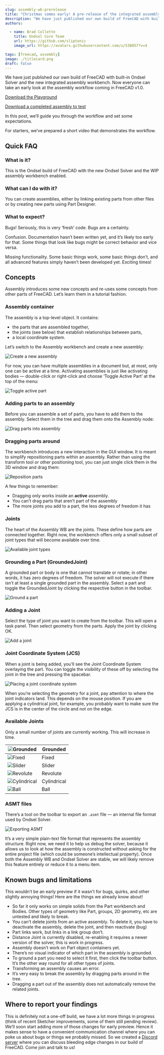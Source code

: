 ```yaml
---
slug: assembly-wb-prerelease
title: "Christmas comes early! A pre-release of the integrated assembly workbench"
description: "We have just published our own build of FreeCAD with built-in Ondsel Solver and the new integrated assembly workbench."
authors:

  - name: Brad Collette
    title: Ondsel Core Team
    url: https://github.com/sliptonic
    image_url: https://avatars.githubusercontent.com/u/538057?v=4

tags: [freecad, assembly]
image: ./titlecard.png
draft: false
---
```


We have just published our own build of FreeCAD with built-in Ondsel Solver and the new integrated assembly workbench. Now everyone can take an early look at the assembly workflow coming in FreeCAD v1.0. 

[Download the Playground](https://github.com/Ondsel-Development/FreeCAD/releases/tag/Assembly_Playground)

[Download a completed assembly to test](https://lens.ondsel.com/share/656a121fd934f1f1e66ffd8d)

In this post, we’ll guide you through the workflow and set some expectations.

For starters, we’ve prepared a short video that demonstrates the workflow. 

<Youtube v="MI2JMm__bkM" />

## Quick FAQ

### What is it? 

This is the Ondsel build of FreeCAD with the new Ondsel Solver and the WIP assembly workbench enabled.

### What can I do with it?

You can create assemblies, either by linking existing parts from other files or by creating new parts using Part Designer.

### What to expect?

Bugs! Seriously, this is very ‘fresh’ code. Bugs are a certainty.

Confusion. Documentation hasn’t been written yet, and it’s likely too early for that. Some things that look like bugs might be correct behavior and vice versa.

Missing functionality. Some basic things work, some basic things don’t, and all advanced features simply haven’t been developed yet. Exciting times!

## Concepts

Assembly introduces some new concepts and re-uses some concepts from other parts of FreeCAD. Let’s learn them in a tutorial fashion.

### Assembly container

The assembly is a top-level object. It contains:

- the parts that are assembled together,
- the joints (see below) that establish relationships between parts,
- a local coordinate system.

Let’s switch to the Assembly workbench and create a new assembly:

![Create a new assembly](createassembly.gif)



For now, you can have multiple assemblies in a document but, at most, only one can be active at a time. Activating assemblies is just like activating bodies — double-click or right-click and choose ‘Toggle Active Part’ at the top of the menu:

![Toggle active part](ToggleActive.gif)




### Adding parts to an assembly

Before you can assemble a set of parts, you have to add them to the assembly. Select them in the tree and drag them onto the Assembly node:

![Drag parts into assembly](addparts.gif)


### Dragging parts around

The workbench introduces a new interaction in the GUI window. It is meant to simplify repositioning parts within an assembly. Rather than using the transform tool or other positioning tool, you can just single click them in the 3D window and drag them:

![Reposition parts](dragging.gif)


A few things to remember:

- Dragging only works inside an **active** assembly.  
- You can’t drag parts that aren’t part of the assembly
- The more joints you add to a part, the less degrees of freedom it has

### Joints
The heart of the Assembly WB are the joints. These define how parts are connected together.  Right now, the workbench offers only a small subset of joint types that will become available over time.

![Available joint types](joints.png)



### Grounding a Part (GroundedJoint)

A grounded part or body is one that cannot translate or rotate; in other words, it has zero degrees of freedom. The solver will not execute if there isn’t at least a single grounded part in the assembly. Select a part and toggle the GroundedJoint by clicking the respective button in the toolbar.

![Ground a part](GroundPart.gif)



### Adding a Joint

Select the type of joint you want to create from the toolbar. This will open a task panel. Then select geometry from the parts. Apply the joint by clicking OK.

![Add a joint](createjoint.gif)


### Joint Coordinate System (JCS)

When a joint is being added, you’ll see the Joint Coordinate System overlaying the part. You can toggle the visibility of these off by selecting the joint in the tree and pressing the spacebar.

![Placing a joint coordinate system](addjointLCS.gif)


When you’re selecting the geometry for a joint, pay attention to where the joint indicators land. This depends on the mouse position.  If you are applying a cylindrical joint, for example, you probably want to make sure the JCS is in the center of the circle and not on the edge.

### Available Joints

Only a small number of joints are currently working. This will increase in time.

| ![Grounded](grounded-icon.png) | Grounded |
| --- | --- |
| ![Fixed](fixed-icon.png) | Fixed |
| ![Slider](slider-icon.png) | Slider |
| ![Revolute](revolute-icon.png) | Revolute |
| ![Cylindrical](cylindrical-icon.png) | Cylindrical |
| ![Ball](ball-icon.png) | Ball |

### ASMT files

There’s a tool on the toolbar to export an `.asmt` file — an internal file format used by Ondsel Solver.

![Exporting ASMT](asmt-export-icon.png)


It’s a very simple plain-text file format that represents the assembly structure. Right now, we need it to help us debug the solver, because it allows us to look at how the assembly is constructed without asking for the entire project file (which could be someone’s intellectual property). Once both the Assembly WB and Ondsel Solver are stable, we will likely remove this feature entirely or reduce it to a menu item.

## Known bugs and limitations

This wouldn’t be an early preview if it wasn’t for bugs, quirks, and other slightly annoying things!
Here are the things we already know about!

- So far it only works on simple solids from the Part workbench and Bodies.  Other types of geometry like Part,  groups, 2D geometry, etc are untested and likely to break.
- You can’t delete joints from an active assembly.  To delete it, you have to deactivate the assembly, delete the joint, and then reactivate (bug)
- Part links work, but links in a link group don’t.
- Distance Joint is currently disabled, re-enabling it requires a newer version of the solver, this is work in progress.
- Assembly doesn’t work on Part object containers yet.
- There’s no visual indicator of which part in the assembly is grounded.
- To ground a part you need to select it first, then click the toolbar button. It’s the other way round for all other types of joints.
- Transforming an assembly causes an error.
- It’s very easy to break the assembly by dragging parts around in the tree.
- Dragging a part out of the assembly does not automatically remove the related joints. 

## Where to report your findings

This is definitely not a one-off build, we have a lot more things in progress (think of recent Sketcher improvements, some of them still pending review). We’ll soon start adding more of those changes for early preview. Hence it makes sense to have a convenient communication channel where you can poke us about bugs or things we probably missed. So we created a [Discord server](https://discord.com/invite/7jmzezyyfP) where you can discuss bleeding edge changes in our build of FreeCAD. Come join and talk to us!
